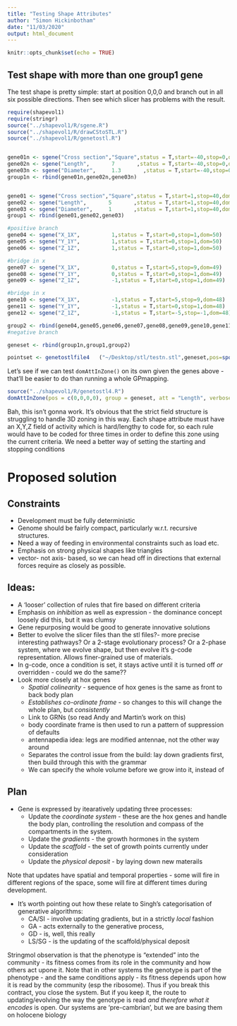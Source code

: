 ```yaml
---
title: "Testing Shape Attributes"
author: "Simon Hickinbotham"
date: "11/03/2020"
output: html_document
---
```


```r
knitr::opts_chunk$set(echo = TRUE)
```


## Test shape with more than one group1 gene

The test shape is pretty simple: start at position 0,0,0 and branch out in all six possible directions. Then see which slicer has problems with the result. 

```r
require(shapevol1)
require(stringr)
source("../shapevol1/R/sgene.R")
source("../shapevol1/R/drawCStoSTL.R")
source("../shapevol1/R/genetostl.R")


gene01n <- sgene("Cross section","Square",status = T,start=-40,stop=0,dom=2)
gene02n <- sgene("Length",       7       ,status = T,start=-40,stop=0,dom=2)
gene03n <- sgene("Diameter",     1.3       ,status = T,start=-40,stop=0,dom=2)
group1n <- rbind(gene01n,gene02n,gene03n)


gene01 <- sgene("Cross section","Square",status = T,start=1,stop=40,dom=1)
gene02 <- sgene("Length",       5       ,status = T,start=1,stop=40,dom=1)
gene03 <- sgene("Diameter",     1       ,status = T,start=1,stop=40,dom=1)
group1 <- rbind(gene01,gene02,gene03)

#positive branch
gene04 <- sgene("X_1X",          1,status = T,start=0,stop=1,dom=50)
gene05 <- sgene("Y_1Y",          1,status = T,start=0,stop=1,dom=50)
gene06 <- sgene("Z_1Z",          1,status = T,start=0,stop=1,dom=50)

#bridge in x
gene07 <- sgene("X_1X",          0,status = T,start=5,stop=9,dom=49)
gene08 <- sgene("Y_1Y",          0,status = T,start=0,stop=1,dom=49)
gene09 <- sgene("Z_1Z",          -1,status = T,start=0,stop=1,dom=49)

#bridge in x
gene10 <- sgene("X_1X",          -1,status = T,start=5,stop=9,dom=48)
gene11 <- sgene("Y_1Y",          -1,status = T,start=0,stop=1,dom=48)
gene12 <- sgene("Z_1Z",          -1,status = T,start=-5,stop=-1,dom=48)

group2 <- rbind(gene04,gene05,gene06,gene07,gene08,gene09,gene10,gene11,gene12)
#negative branch

geneset <- rbind(group1n,group1,group2)

pointset <- genetostlfile4   ("~/Desktop/stl/testn.stl",geneset,pos=spos(0, 0,0),runlim=40,verbose = T)
```


Let's see if we can test `domAttInZone()` on its own given the genes above - that'll be easier to do than running a whole GPmapping. 

```r
source("../shapevol1/R/genetostl4.R")
domAttInZone(pos = c(0,0,0,0), group = geneset, att = "Length", verbose = T)
```


Bah, this isn't gonna work. It's obvious that the strict field structure is struggling to handle 3D zoning in this way. Each shape attribute must have an X,Y,Z field of activity which is hard/lengthy to code for, so each rule would have to be coded for three times in order to define this zone using the current criteria. We need a better way of setting the starting and stopping conditions 

# Proposed solution

## Constraints

- Development must be fully deterministic
- Genome should be fairly compact, particularly w.r.t. recursive structures. 
- Need a way of feeding in environmental constraints such as load etc. 
- Emphasis on strong physical shapes like triangles
- vector- not axis- based, so we can head off in directions that external forces require as closely as possible. 


## Ideas: 

- A 'looser' collection of rules that fire based on different criteria
- Emphasis on *inhibition* as well as expression - the dominance concept loosely did this, but it was clumsy
- Gene repurposing would be good to generate innovative solutions
- Better to evolve the slicer files than the stl files?- more precise interesting pathways? Or a 2-stage evolutionary process? Or a 2-phase system, where we evolve shape, but then evolve it's g-code representation. Allows finer-grained use of materials. 
- In g-code, once a condition is set, it stays active until it is turned off *or* overridden - could we do the same??
- Look more closely at hox genes 
    - *Spatial colinearity* - sequence of hox genes is the same as front to back body plan
    - *Establishes co-ordinate frame* - so changes to this will change the whole plan, but *consistently*
    - Link to GRNs (so read Andy and Martin's work on this)
    - body coordinate frame is then used to run a pattern of suppression of defaults
    - antennapedia idea: legs are modified antennae, not the other way around
    - Separates the control issue from the build: lay down gradients first, then build through this with the grammar
    - We can specify the whole volume before we grow into it, instead of 
    
## Plan




- Gene is expressed by itearatively updating three processes:
  - Update the *coordinate system* - these are the hox genes and handle the body plan, controlling the resolution and 
  compass of the compartments in the  system. 
  - Update the *gradients* - the growth hormones in the system
  - Update the *scaffold* - the set of growth points currently under consideration
  - Update the *physical deposit* - by laying down new materails
    
Note that updates have spatial and temporal properties - some will fire in different regions of the space, some will fire  at different times during development. 

- It's worth pointing out how these relate to Singh's categorisation of generative algorithms: 
  - CA/SI - involve updating gradients, but in a strictly *local* fashion
  - GA - acts externally to the generative process, 
  - GD - is, well, this really
  - LS/SG - is the updating of the scaffold/physical deposit




Stringmol observation is that the phenotype is "extended" into the community - its fitness comes from its role in the community and how others act upone it. Note that in other systems the genotype is part of the phenotype - and the same conditions apply - its fitness depends upon how it is read by the community (esp the ribosome). Thus if you break this contract, you close the system. But if you keep it, the route to updating/evolving the way the genotype is read *and therefore what it encodes* is open. Our systems are 'pre-cambrian', but we are basing them on holocene biology


















